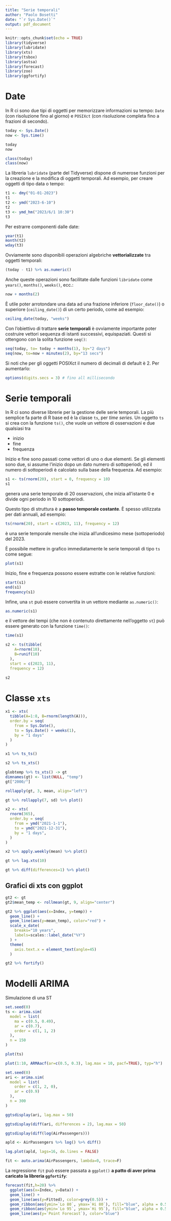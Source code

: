 ```yaml
---
title: "Serie temporali"
author: "Paolo Bosetti"
date: "`r Sys.Date()`"
output: pdf_document
---
```


```r
knitr::opts_chunk$set(echo = TRUE)
library(tidyverse)
library(lubridate)
library(xts)
library(tsbox)
library(astsa)
library(forecast)
library(zoo)
library(ggfortify)
```

# Date

In R ci sono due tipi di oggetti per memorizzare informazioni su tempo: `Date` (con risoluzione fino al giorno) e `POSIXct` (con risoluzione completa fino a frazioni di secondo).

```r
today <- Sys.Date()
now <- Sys.time()

today
now

class(today)
class(now)
```
La libreria `lubridate` (parte del Tidyverse) dispone di numerose funzioni per la creazione e la modifica di oggetti temporali. Ad esempio, per creare oggetti di tipo data o tempo:

```r
t1 <- dmy("01-01-2023")
t1
t2 <- ymd("2023-6-10")
t2
t3 <- ymd_hm("2023/6/1 10:30")
t3
```
Per estrarre componenti dalle date:

```r
year(t1)
month(t2)
wday(t3)
```

Ovviamente sono disponibili operazioni algebriche **vettorializzate** tra oggetti temporali:

```r
(today - t1) %>% as.numeric()
```
Anche queste operazioni sono facilitate dalle funzioni `libridate` come `years()`, `months()`, `weeks()`, ecc.:

```r
now + months(2)
```
È utile poter arrotondare una data ad una frazione inferiore (`floor_date()`) o superiore (`ceiling_date()`) di un certo periodo, come ad esempio:

```r
ceiling_date(today, "weeks")
```
Con l'obiettivo di trattare **serie temporali** è ovviamente importante poter costruire vettori sequenza di istanti successivi, equispaziati. Questi si ottengono con la solita funzione `seq()`:

```r
seq(today, to= today + months(1), by="2 days")
seq(now, to=now + minutes(2), by="13 secs")
```
Si noti che per gli oggetti POSIXct il numero di decimali di default è 2. Per aumentarlo:

```r
options(digits.secs = 3) # fino all millisecondo
```


# Serie temporali

In R ci sono diverse librerie per la gestione delle serie temporali. La più semplice fa parte di R base ed è la classe `ts`, per *time series*. Un oggetto `ts` si crea con la funzione `ts()`, che vuole un vettore di osservazioni e due qualsiasi tra

* inizio
* fine
* frequenza

Inizio e fine sono passati come vettori di uno o due elementi. Se gli elementi sono due, si assume l'inizio dopo un dato numero di sottoperiodi, ed il numero di sottoperiodi è calcolato sulla base della frequenza. Ad esempio:

```r
s1 <- ts(rnorm(20), start = 0, frequency = 10)
s1
```
genera una serie temporale di 20 osservazioni, che inizia all'istante 0 e divide ogni periodo in 10 sottoperiodi.

Questo tipo di struttura è a **passo temporale costante**. È spesso utilizzata per dati annuali, ad esempio: 

```r
ts(rnorm(20), start = c(2023, 11), frequency = 12)
```

è una serie temporale mensile che inizia all'undicesimo mese (sottoperiodo) del 2023.

È possibile mettere in grafico immediatamente le serie temporali di tipo `ts` come segue:

```r
plot(s1)
```

Inizio, fine e frequenza possono essere estratte con le relative funzioni:

```r
start(s1)
end(s1)
frequency(s1)
```
Infine, una `st` può essere convertita in un vettore mediante `as.numeric()`:

```r
as.numeric(s1)
```
e il vettore dei tempi (che non è contenuto direttamente nell'oggetto `st`) può essere generato con la funzione `time()`:

```r
time(s1)
```

```r
s2 <- ts(tibble(
    A=rnorm(10),
    B=runif(10)
  ), 
  start = c(2023, 11), 
  frequency = 12)

s2
```


# Classe `xts`



```r
x1 <- xts(
  tibble(A=1:8, B=rnorm(length(A))),
  order.by = seq(
    from = Sys.Date(),
    to = Sys.Date() + weeks(1),
    by = "1 days"
  )
)

x1 %>% ts_ts()
```

```r
s2 %>% ts_xts()
```

```r
globtemp %>% ts_xts() -> gt
dimnames(gt) <- list(NULL, "temp")
gt["2000/"]
```

```r
rollapply(gt, 3, mean, align="left")
```

```r
gt %>% rollapply(7, sd) %>% plot()
```

```r
x2 <- xts(
  rnorm(365),
  order.by = seq(
    from = ymd("2021-1-1"),
    to = ymd("2021-12-31"),
    by = "1 days",
  )
)

x2 %>% apply.weekly(mean) %>% plot()
```
```r
gt %>% lag.xts(10)
```

```r
gt %>% diff(differences=1) %>% plot()
```
## Grafici di xts con ggplot

```r
gt2 <- gt
gt2$mean_temp <- rollmean(gt, 9, align="center")

gt2 %>% ggplot(aes(x=Index, y=temp)) +
  geom_line() +
  geom_line(aes(y=mean_temp), color="red") +
  scale_x_date(
    breaks="10 years",
    labels=scales::label_date("%Y")
  ) +
  theme(
    axis.text.x = element_text(angle=45)
  )
```

```r
gt2 %>% fortify()
```

# Modelli ARIMA

Simulazione di una ST

```r
set.seed(0)
ts <- arima.sim(
  model = list(
    ma = c(0.5, 0.49),
    ar = c(0.7),
    order = c(1, 1, 2)
  ),
  n = 150
)

plot(ts)
```

```r
plot(1:10, ARMAacf(ar=c(0.5, 0.3), lag.max = 10, pacf=TRUE), typ="h")
```

```r
set.seed(0)
ari <- arima.sim(
  model = list(
    order = c(1, 2, 0),
    ar = c(0.9)
  ),
  n = 300
)

ggtsdisplay(ari, lag.max = 50)

```
```r
ggtsdisplay(diff(ari, differences = 2), lag.max = 50)
```

```r
ggtsdisplay(diff(log(AirPassengers)))
```
```r
apld <- AirPassengers %>% log() %>% diff()

lag.plot(apld, lags=16, do.lines = FALSE)
```
```r
fit <- auto.arima(AirPassengers, lambda=0, trace=F)
```

La regressione `fit` può essere passata a `ggplot()` **a patto di aver prima caricato la libreria `ggfortify`**:

```r
forecast(fit,h=20) %>%  
  ggplot(aes(x=Index, y=Data)) + 
  geom_line() +
  geom_line(aes(y=Fitted), color=grey(0.5)) +
  geom_ribbon(aes(ymin=`Lo 80`, ymax=`Hi 80`), fill="blue", alpha = 0.5) + 
  geom_ribbon(aes(ymin=`Lo 95`, ymax=`Hi 95`), fill="blue", alpha = 0.5) +
  geom_line(aes(y=`Point Forecast`), color="blue") 

```


